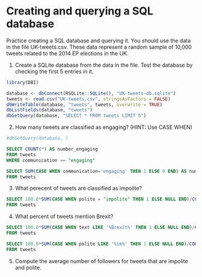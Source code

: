 # Creating and querying a SQL database

Practice creating a SQL database and querying it. You should use the data in the file UK-tweets.csv. These data represent a random sample of 10,000 tweets related to the 2014 EP elections in the UK.

1. Create a SQLite database from the data in the file. Test the database by checking the first 5 entries in it.

```r
library(DBI)

database <- dbConnect(RSQLite::SQLite(), "UK-tweets-db.sqlite")
tweets <- read.csv("UK-tweets.csv", stringsAsFactors = FALSE)
dbWriteTable(database, "tweets", tweets, overwrite = TRUE)
dbListFields(database, "tweets")
dbGetQuery(database, "SELECT * FROM tweets LIMIT 5")
```

2. How many tweets are classified as engaging? (HINT: Use CASE WHEN)

```r
#dbGetQuery(database, )

```

```sql
SELECT COUNT(*) AS number_engaging
FROM tweets
WHERE communication == "engaging"
```

```sql
SELECT SUM(CASE WHEN communication='engaging' THEN 1 ELSE 0 END) AS number_engaging 
FROM tweets
```


3. What perecent of tweets are classified as impolite?

```sql
SELECT 100.0*SUM(CASE WHEN polite = "impolite" THEN 1 ELSE NULL END)/COUNT(*) AS impolite_perc
FROM tweets
```



4. What percent of tweets mention Brexit?

```sql
SELECT 100.0*SUM(CASE WHEN text LIKE '%Brexit%' THEN 1 ELSE NULL END)/COUNT(*) AS brexit_perc
FROM tweets

SELECT 100.0*SUM(CASE WHEN polite LIKE '%im%' THEN 1 ELSE NULL END)/COUNT(*) AS Brexit_perc
FROM tweets
```


5. Compute the average number of followers for tweets that are impolite and polite.

```r

```

